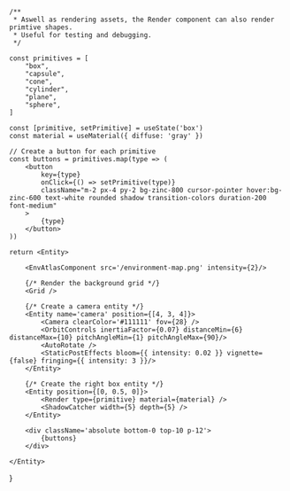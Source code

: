 
    /**
     * Aswell as rendering assets, the Render component can also render primtive shapes.
     * Useful for testing and debugging.
     */
    
    const primitives = [
        "box",
        "capsule",
        "cone",
        "cylinder",
        "plane",
        "sphere",
    ]

    const [primitive, setPrimitive] = useState('box')
    const material = useMaterial({ diffuse: 'gray' })

    // Create a button for each primitive
    const buttons = primitives.map(type => (
        <button 
            key={type} 
            onClick={() => setPrimitive(type)}
            className="m-2 px-4 py-2 bg-zinc-800 cursor-pointer hover:bg-zinc-600 text-white rounded shadow transition-colors duration-200 font-medium"
        >
            {type}
        </button>
    ))

    return <Entity>

        <EnvAtlasComponent src='/environment-map.png' intensity={2}/>

        {/* Render the background grid */}
        <Grid />

        {/* Create a camera entity */}
        <Entity name='camera' position={[4, 3, 4]}>
            <Camera clearColor='#111111' fov={28} />
            <OrbitControls inertiaFactor={0.07} distanceMin={6} distanceMax={10} pitchAngleMin={1} pitchAngleMax={90}/>
            <AutoRotate />
            <StaticPostEffects bloom={{ intensity: 0.02 }} vignette={false} fringing={{ intensity: 3 }}/>
        </Entity>

        {/* Create the right box entity */}
        <Entity position={[0, 0.5, 0]}>
            <Render type={primitive} material={material} />
            <ShadowCatcher width={5} depth={5} />
        </Entity>

        <div className='absolute bottom-0 top-10 p-12'>
            {buttons}
        </div>
        
    </Entity>
}

<Primitives />